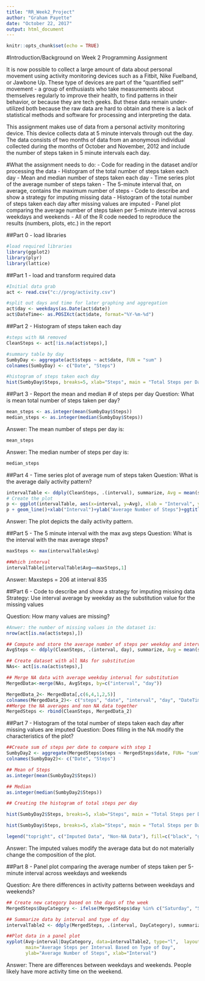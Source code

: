 ---
title: "RR_Week2_Project"
author: "Graham Payette"
date: "October 22, 2017"
output: html_document
---

```{r setup, include=FALSE}
knitr::opts_chunk$set(echo = TRUE)
```


#Introduction/Background on Week 2 Programming Assignment

It is now possible to collect a large amount of data about personal movement using activity monitoring devices such as a Fitbit, Nike Fuelband, or Jawbone Up. These type of devices are part of the "quantified self" movement - a group of enthusiasts who take measurements about themselves regularly to improve their health, to find patterns in their behavior, or because they are tech geeks. But these data remain under-utilized both because the raw data are hard to obtain and there is a lack of statistical methods and software for processing and interpreting the data.

This assignment makes use of data from a personal activity monitoring device. This device collects data at 5 minute intervals through out the day. The data consists of two months of data from an anonymous individual collected during the months of October and November, 2012 and include the number of steps taken in 5 minute intervals each day.

#What the assignment needs to do:
- Code for reading in the dataset and/or processing the data
- Histogram of the total number of steps taken each day
- Mean and median number of steps taken each day
- Time series plot of the average number of steps taken
- The 5-minute interval that, on average, contains the maximum number of steps
- Code to describe and show a strategy for imputing missing data
- Histogram of the total number of steps taken each day after missing values are imputed
- Panel plot comparing the average number of steps taken per 5-minute interval across weekdays and weekends
- All of the R code needed to reproduce the results (numbers, plots, etc.) in the report


##Part 0 - load libraries
```{r , echo=TRUE}
#load required libraries
library(ggplot2)
library(plyr)
library(lattice)
```
##Part 1 - load and transform required data
```{r , echo=TRUE}
#Initial data grab
act <- read.csv("c://prog/activity.csv")

#split out days and time for later graphing and aggregation
act$day <- weekdays(as.Date(act$date))
act$DateTime<- as.POSIXct(act$date, format="%Y-%m-%d")
```

##Part 2 - Histogram of steps taken each day
```{r , echo=TRUE}

#steps with NA removed
CleanSteps <- act[!is.na(act$steps),]

#summary table by day
SumbyDay <- aggregate(act$steps ~ act$date, FUN = "sum" )
colnames(SumbyDay) <- c("Date", "Steps")

#histogram of steps taken each day
hist(SumbyDay$Steps, breaks=5, xlab="Steps", main = "Total Steps per Day")
```

##Part 3 - Report the mean and median # of steps per day
Question: What is mean total number of steps taken per day?

```{r , echo=TRUE}
mean_steps <- as.integer(mean(SumbyDay$Steps))
median_steps <- as.integer(median(SumbyDay$Steps))
```

Answer: The mean number of steps per day is:
```{r , echo=TRUE}
mean_steps
```

Answer: The median number of steps per day is:
```{r , echo=TRUE}
median_steps
```

##Part 4 - Time series plot of average num of steps taken
Question: What is the average daily activity pattern?

```{r , echo=TRUE}
intervalTable <- ddply(CleanSteps, .(interval), summarize, Avg = mean(steps))
# Create the plot
p <- ggplot(intervalTable, aes(x=interval, y=Avg), xlab = "Interval", ylab="Average Number of Steps")
p + geom_line()+xlab("Interval")+ylab("Average Number of Steps")+ggtitle("Average Number of Steps per Interval")
```

Answer: The plot depicts the daily activity pattern. 

##Part 5 - The 5 minute interval with the max avg steps
Question: What is the interval with the max average steps?

```{r , echo=TRUE}

maxSteps <- max(intervalTable$Avg)

##Which interval
intervalTable[intervalTable$Avg==maxSteps,1]
```

Answer: Maxsteps = 206 at interval 835

##Part 6 - Code to describe and show a strategy for imputing missing data
Strategy: Use interval average by weekday as the substitution value for the missing values

Question: How many values are missing?
```{r , echo=TRUE}

#Anwer: the number of missing values in the dataset is:
nrow(act[is.na(act$steps),])

## Compute and store the average number of steps per weekday and interval
AvgSteps <- ddply(CleanSteps, .(interval, day), summarize, Avg = mean(steps))

## Create dataset with all NAs for substitution
NAs<- act[is.na(act$steps),]

## Merge NA data with average weekday interval for substitution
MergedData<-merge(NAs, AvgSteps, by=c("interval", "day"))

MergedData_2<- MergedData[,c(6,4,1,2,5)]
colnames(MergedData_2)<- c("steps", "date", "interval", "day", "DateTime")
##Merge the NA averages and non NA data together
MergedSteps <- rbind(CleanSteps, MergedData_2)


```

##Part 7 - Histogram of the total number of steps taken each day after missing values are imputed
Question: Does filling in the NA modify the characteristics of the plot?

```{r , echo=TRUE}
##Create sum of steps per date to compare with step 1
SumbyDay2 <- aggregate(MergedSteps$steps ~ MergedSteps$date, FUN= "sum" )
colnames(SumbyDay2)<- c("Date", "Steps")

## Mean of Steps 
as.integer(mean(SumbyDay2$Steps))

## Median
as.integer(median(SumbyDay2$Steps))

## Creating the histogram of total steps per day

hist(SumbyDay2$Steps, breaks=5, xlab="Steps", main = "Total Steps per Day with NAs Fixed", col="Black")

hist(SumbyDay$Steps, breaks=5, xlab="Steps", main = "Total Steps per Day with NAs Fixed", col="Grey", add=T)

legend("topright", c("Imputed Data", "Non-NA Data"), fill=c("black", "grey") )

```

Answer: The imputed values modify the average data but do not materially change the composition of the plot.

##Part 8 - Panel plot comparing the average number of steps taken per 5-minute interval across weekdays and weekends

Question: Are there differences in activity patterns between weekdays and weekends?

```{r , echo=TRUE}
## Create new category based on the days of the week
MergedSteps$DayCategory <- ifelse(MergedSteps$day %in% c("Saturday", "Sunday"), "Weekend", "Weekday")

## Summarize data by interval and type of day
intervalTable2 <- ddply(MergedSteps, .(interval, DayCategory), summarize, Avg = mean(steps))

##Plot data in a panel plot
xyplot(Avg~interval|DayCategory, data=intervalTable2, type="l",  layout = c(1,2),
       main="Average Steps per Interval Based on Type of Day", 
       ylab="Average Number of Steps", xlab="Interval")
```

Answer: There are differences between weekdays and weekends. People likely have more activity time on the weekend.
